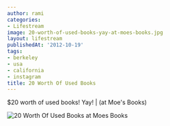 ```yaml
---
author: rami
categories:
- Lifestream
image: 20-worth-of-used-books-yay-at-moes-books.jpg
layout: lifestream
publishedAt: '2012-10-19'
tags:
- berkeley
- usa
- california
- instagram
title: 20 Worth Of Used Books
---
```


$20 worth of used books! Yay! | (at Moe's Books)

![20 Worth Of Used Books at Moes Books](/assets/images/content/lifestream/20-worth-of-used-books-yay-at-moes-books.jpg)
